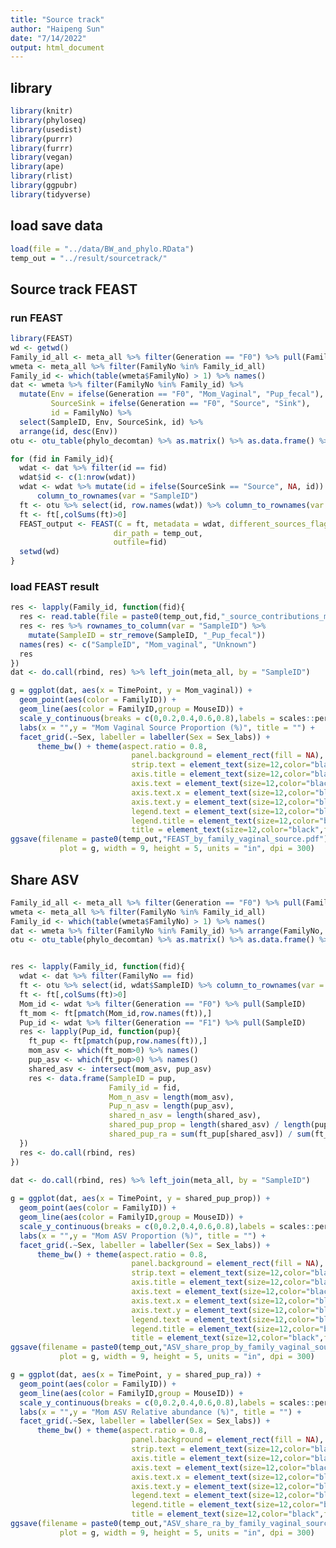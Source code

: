 ```yaml
---
title: "Source track"
author: "Haipeng Sun"
date: "7/14/2022"
output: html_document
---
```


## library
```r
library(knitr)
library(phyloseq)
library(usedist)
library(purrr)
library(furrr)
library(vegan)
library(ape)
library(rlist)
library(ggpubr)
library(tidyverse)
```


## load save data
```r
load(file = "../data/BW_and_phylo.RData")
temp_out = "../result/sourcetrack/"
```

## Source track FEAST
### run FEAST
```r
library(FEAST)
wd <- getwd()
Family_id_all <- meta_all %>% filter(Generation == "F0") %>% pull(FamilyNo)
wmeta <- meta_all %>% filter(FamilyNo %in% Family_id_all)
Family_id <- which(table(wmeta$FamilyNo) > 1) %>% names()
dat <- wmeta %>% filter(FamilyNo %in% Family_id) %>%
  mutate(Env = ifelse(Generation == "F0", "Mom_Vaginal", "Pup_fecal"),
         SourceSink = ifelse(Generation == "F0", "Source", "Sink"),
         id = FamilyNo) %>% 
  select(SampleID, Env, SourceSink, id) %>% 
  arrange(id, desc(Env))
otu <- otu_table(phylo_decomtan) %>% as.matrix() %>% as.data.frame() %>% rownames_to_column(var = "id")

for (fid in Family_id){
  wdat <- dat %>% filter(id == fid)
  wdat$id <- c(1:nrow(wdat)) 
  wdat <- wdat %>% mutate(id = ifelse(SourceSink == "Source", NA, id)) %>%
      column_to_rownames(var = "SampleID")
  ft <- otu %>% select(id, row.names(wdat)) %>% column_to_rownames(var = "id") %>% t()
  ft <- ft[,colSums(ft)>0]
  FEAST_output <- FEAST(C = ft, metadata = wdat, different_sources_flag = 0, 
                       dir_path = temp_out, 
                       outfile=fid)
  setwd(wd)
}
```

### load FEAST result
```r

res <- lapply(Family_id, function(fid){
  res <- read.table(file = paste0(temp_out,fid,"_source_contributions_matrix.txt"))
  res <- res %>% rownames_to_column(var = "SampleID") %>% 
    mutate(SampleID = str_remove(SampleID, "_Pup_fecal"))
  names(res) <- c("SampleID", "Mom_vaginal", "Unknown")
  res
})
dat <- do.call(rbind, res) %>% left_join(meta_all, by = "SampleID")

g = ggplot(dat, aes(x = TimePoint, y = Mom_vaginal)) + 
  geom_point(aes(color = FamilyID)) + 
  geom_line(aes(color = FamilyID,group = MouseID)) + 
  scale_y_continuous(breaks = c(0,0.2,0.4,0.6,0.8),labels = scales::percent) + 
  labs(x = "",y = "Mom Vaginal Source Proportion (%)", title = "") + 
  facet_grid(.~Sex, labeller = labeller(Sex = Sex_labs)) + 
      theme_bw() + theme(aspect.ratio = 0.8,
                           panel.background = element_rect(fill = NA),
                           strip.text = element_text(size=12,color="black",face='bold'),
                           axis.title = element_text(size=12,color="black",face='bold'),
                           axis.text = element_text(size=12,color="black",face='bold'),
                           axis.text.x = element_text(size=12,color="black",face='bold'),
                           axis.text.y = element_text(size=12,color="black",face='bold'),
                           legend.text = element_text(size=12,color="black",face='bold'),
                           legend.title = element_text(size=12,color="black",face='bold'),
                           title = element_text(size=12,color="black",face='bold'))
ggsave(filename = paste0(temp_out,"FEAST_by_family_vaginal_source.pdf"), device = cairo_pdf, 
           plot = g, width = 9, height = 5, units = "in", dpi = 300)
```

## Share ASV
```r
Family_id_all <- meta_all %>% filter(Generation == "F0") %>% pull(FamilyNo)
wmeta <- meta_all %>% filter(FamilyNo %in% Family_id_all)
Family_id <- which(table(wmeta$FamilyNo) > 1) %>% names()
dat <- wmeta %>% filter(FamilyNo %in% Family_id) %>% arrange(FamilyNo, Generation)
otu <- otu_table(phylo_decomtan) %>% as.matrix() %>% as.data.frame() %>% rownames_to_column(var = "id")


res <- lapply(Family_id, function(fid){
  wdat <- dat %>% filter(FamilyNo == fid)
  ft <- otu %>% select(id, wdat$SampleID) %>% column_to_rownames(var = "id") %>% t()
  ft <- ft[,colSums(ft)>0]
  Mom_id <- wdat %>% filter(Generation == "F0") %>% pull(SampleID)
  ft_mom <- ft[pmatch(Mom_id,row.names(ft)),]
  Pup_id <- wdat %>% filter(Generation == "F1") %>% pull(SampleID)
  res <- lapply(Pup_id, function(pup){
    ft_pup <- ft[pmatch(pup,row.names(ft)),]
    mom_asv <- which(ft_mom>0) %>% names()
    pup_asv <- which(ft_pup>0) %>% names()
    shared_asv <- intersect(mom_asv, pup_asv)
    res <- data.frame(SampleID = pup,
                      Family_id = fid,
                      Mom_n_asv = length(mom_asv),
                      Pup_n_asv = length(pup_asv),
                      shared_n_asv = length(shared_asv),
                      shared_pup_prop = length(shared_asv) / length(pup_asv),
                      shared_pup_ra = sum(ft_pup[shared_asv]) / sum(ft_pup))
  })
  res <- do.call(rbind, res)  
})

dat <- do.call(rbind, res) %>% left_join(meta_all, by = "SampleID")
    
g = ggplot(dat, aes(x = TimePoint, y = shared_pup_prop)) + 
  geom_point(aes(color = FamilyID)) + 
  geom_line(aes(color = FamilyID,group = MouseID)) + 
  scale_y_continuous(breaks = c(0,0.2,0.4,0.6,0.8),labels = scales::percent) + 
  labs(x = "",y = "Mom ASV Proportion (%)", title = "") + 
  facet_grid(.~Sex, labeller = labeller(Sex = Sex_labs)) + 
      theme_bw() + theme(aspect.ratio = 0.8,
                           panel.background = element_rect(fill = NA),
                           strip.text = element_text(size=12,color="black",face='bold'),
                           axis.title = element_text(size=12,color="black",face='bold'),
                           axis.text = element_text(size=12,color="black",face='bold'),
                           axis.text.x = element_text(size=12,color="black",face='bold'),
                           axis.text.y = element_text(size=12,color="black",face='bold'),
                           legend.text = element_text(size=12,color="black",face='bold'),
                           legend.title = element_text(size=12,color="black",face='bold'),
                           title = element_text(size=12,color="black",face='bold'))
ggsave(filename = paste0(temp_out,"ASV_share_prop_by_family_vaginal_source.pdf"), device = cairo_pdf, 
           plot = g, width = 9, height = 5, units = "in", dpi = 300)

g = ggplot(dat, aes(x = TimePoint, y = shared_pup_ra)) +     
  geom_point(aes(color = FamilyID)) + 
  geom_line(aes(color = FamilyID,group = MouseID)) + 
  scale_y_continuous(breaks = c(0,0.2,0.4,0.6,0.8),labels = scales::percent) + 
  labs(x = "",y = "Mom ASV Relative abundance (%)", title = "") + 
  facet_grid(.~Sex, labeller = labeller(Sex = Sex_labs)) + 
      theme_bw() + theme(aspect.ratio = 0.8,
                           panel.background = element_rect(fill = NA),
                           strip.text = element_text(size=12,color="black",face='bold'),
                           axis.title = element_text(size=12,color="black",face='bold'),
                           axis.text = element_text(size=12,color="black",face='bold'),
                           axis.text.x = element_text(size=12,color="black",face='bold'),
                           axis.text.y = element_text(size=12,color="black",face='bold'),
                           legend.text = element_text(size=12,color="black",face='bold'),
                           legend.title = element_text(size=12,color="black",face='bold'),
                           title = element_text(size=12,color="black",face='bold'))
ggsave(filename = paste0(temp_out,"ASV_share_ra_by_family_vaginal_source.pdf"), device = cairo_pdf, 
           plot = g, width = 9, height = 5, units = "in", dpi = 300)

```









